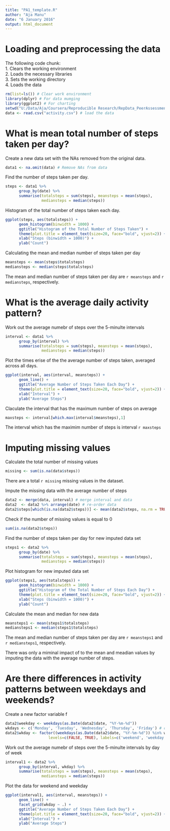 ```yaml
---
title: "PA1_template.R"
author: "Aja Manu"
date: "6 January 2016"
output: html_document
---
```


# Loading and preprocessing the data

The following code chunk:  
1. Clears the working environment  
2. Loads the necessary libraries  
3. Sets the working directory  
4. Loads the data
```r
rm(list=ls()) # Clear work environment
library(dplyr) # For data mumging
library(ggplot2) # For charting
setwd("U:/Data/Aja/Coursera/Reproducible Research/RepData_PeerAssessment1") # Set the WD
data <- read.csv("activity.csv") # load the data
```

# What is mean total number of steps taken per day?

Create a new data set with the NAs removed from the original data.
```r
data1 <- na.omit(data) # Remove NAs from data
```

Find the number of steps taken per day.
```r
steps <- data1 %>% 
      group_by(date) %>%
      summarise(totalsteps = sum(steps), meansteps = mean(steps),
                mediansteps = median(steps))
```

Histogram of the total number of steps taken each day.
```r
ggplot(steps, aes(totalsteps)) +
      geom_histogram(binwidth = 1000) +
      ggtitle("Histogram of the Total Number of Steps Taken") +
      theme(plot.title = element_text(size=20, face="bold", vjust=2)) +
      xlab("Steps (binwidth = 1000)") +
      ylab("Count")
```

Calculating the mean and median number of steps taken per day
```r
meansteps <- mean(steps$totalsteps)
mediansteps <- median(steps$totalsteps)
```

The mean and median number of steps taken per day are `r meansteps`
and `r mediansteps`, respectively.

# What is the average daily activity pattern?

Work out the average numebr of steps over the 5-minulte intervals
```r
interval <- data1 %>% 
      group_by(interval) %>%
      summarise(totalsteps = sum(steps), meansteps = mean(steps),
                mediansteps = median(steps))
```

Plot the times erise of the the average number of steps taken, averaged across all days.
``` r
ggplot(interval, aes(interval, meansteps)) +
      geom_line() +
      ggtitle("Average Number of Steps Taken Each Day") +
      theme(plot.title = element_text(size=20, face="bold", vjust=2)) +
      xlab("Interval") +
      ylab("Average Steps")
```

Claculate the interval that has the maximum number of steps on average
```r
maxsteps <- interval[which.max(interval$meansteps),1]
```

The interval which has the maximim number of steps is interval `r maxsteps`

# Imputing missing values

Calculate the total number of missing values
```r
missing <- sum(is.na(data$steps))
```

There are a total `r missing` missing values in the dataset.

Impute the missing data with the average number of steps
```r
data2 <- merge(data, interval) # merge interval and data
data2  <- data2 %>% arrange(date) # re-order data
data2$steps[which(is.na(data2$steps))] <- mean(data2$steps, na.rm = TRUE)
```

Check if the number of missing values is equal to 0
``` r
sum(is.na(data2$steps))
```

Find the number of steps taken per day for new imputed data set
``` r
steps1 <- data2 %>% 
      group_by(date) %>%
      summarise(totalsteps = sum(steps), meansteps = mean(steps),
                mediansteps = median(steps))
```

Plot histogram for new imputed data set
``` r
ggplot(steps1, aes(totalsteps)) +
      geom_histogram(binwidth = 1000) +
      ggtitle("Histogram of the Total Number of Steps Each Day") +
      theme(plot.title = element_text(size=20, face="bold", vjust=2)) +
      xlab("Steps (binwidth = 1000)") +
      ylab("Count")
```

Calculate the mean and median for new data
``` r
meansteps1 <- mean(steps1$totalsteps)
mediansteps1 <- median(steps1$totalsteps)
```

The mean and median number of steps taken per day are `r meansteps1`
and `r mediansteps1`, respectively.

There was only a miminal impact of to the mean and meadian values by imputing 
the data with the average number of steps.

# Are there differences in activity patterns between weekdays and weekends?

Create a new factor variable f
``` r
data2$weekday <- weekdays(as.Date(data2$date, "%Y-%m-%d"))
wkdays <- c('Monday', 'Tuesday', 'Wednesday', 'Thursday', 'Friday') # create a vector of weekdays
data2$wkday <- factor((weekdays(as.Date(data2$date, "%Y-%m-%d")) %in% wkdays), 
                   levels=c(FALSE, TRUE), labels=c('weekend', 'weekday'))
```

Work out the average numebr of steps over the 5-minulte intervals by day of week
``` r
interval1 <- data2 %>% 
      group_by(interval, wkday) %>%
      summarise(totalsteps = sum(steps), meansteps = mean(steps),
                mediansteps = median(steps))
```

Plot the data for weekend and weekday
``` r
ggplot(interval1, aes(interval, meansteps)) +
      geom_line() +
      facet_grid(wkday ~ .) +
      ggtitle("Average Number of Steps Taken Each Day") +
      theme(plot.title = element_text(size=20, face="bold", vjust=2)) +
      xlab("Interval") +
      ylab("Average Steps")
```
